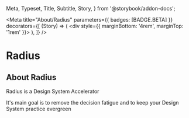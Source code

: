   Meta,
  Typeset,
  Title,
  Subtitle,
  Story,
} from '@storybook/addon-docs';

<Meta
  title="About/Radius"
  parameters={{ badges: [BADGE.BETA] }}
  decorators={[
    (Story) => (
      <div style={{ marginBottom: '4rem', marginTop: '1rem' }}>
        <Story />
      </div>
    ),
  ]}
/>

# Radius
<p children={`Version: ${process.env.COMPONENT_VERSION}`}/>

## About Radius

Radius is a Design System Accelerator

It's main goal is to remove the decision fatigue and to keep your Design System practice evergreen
